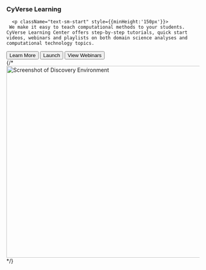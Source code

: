 <div id="learning">
<div className="
px-4 px-sm-1 px-xs-1
">
    <h3 className="mb-4 mb-sm-2 mb-xs-2  text-cter">CyVerse Learning</h3>
    <div className="mx-auto">
    
      <p className="text-sm-start" style={{minHeight:'150px'}}>
     We make it easy to teach computational methods to your students. CyVerse Learning Center offers step-by-step tutorials, quick start videos, webinars and playlists on both domain science analyses and computational technology topics.
</p>    
      <div className="d-grid gap-2 d-sm-flex  mb-5">
        <a href="https://cyverse.org/learning" target="_blank" rel="noreferrer"><button type="button" className="btn btn-primary btn-lg px-4 me-3">Learn More</button></a>
        <a href ="https://learning.cyverse.org/en/latest/" target="_blank" rel="noreferrer"><button type="button" className="btn btn-outline-secondary btn-lg px-4 me-3">Launch</button></a>
         <a href ="https://cyverse.org/webinars" target="_blank" rel="noreferrer"><button type="button" className="btn btn-outline-secondary btn-lg px-4">View Webinars</button></a>
      </div>
    </div>
    <div className="overflow-hidden">
      <div className="px-5 text-center d-none d-sm-block d-xs-block">
        {/*<img src="/images/Jetstream.png" className="img-fluid border rounded-3 shadow mb-4" alt="Screenshot of Discovery Environment" loading="lazy" width="700" height="500"/>*/}
      </div>
    </div>

  </div>
  </div>
